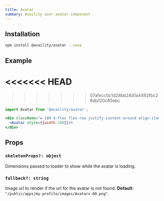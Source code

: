 ```yaml
---
title: Avatar
summary: Availity user avatar component
---
```


## Installation

```bash
npm install @availity/avatar --save
```

## Example

<<<<<<< HEAD
=======

>>>>>>> 07afecc0c1d28bb24d1a4492fbc28db120c85ebc
```jsx live=true viewCode=true
import Avatar from '@availity/avatar';

<div className="w-100 d-flex flex-row justify-content-around align-items-center">
  <Avatar style={{width:100}}/>
</div>
```

## Props

### `skeletonProps?: object`
Dimensions passed to loader to show while the avatar is loading.

### `fallback?: string`
Image url to render if the url for the avatar is not found. **Default:** `"/public/apps/my-profile/images/Avatars-00.png"`.